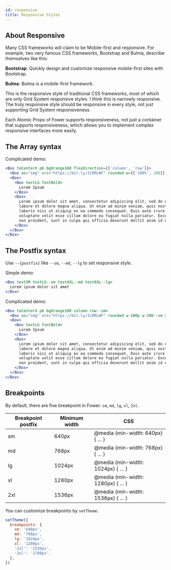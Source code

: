 ```yaml
---
id: responsive
title: Responsive Styles
---
```


## About Responsive

Many CSS frameworks will claim to be Mobile-first and responsive. For example, two very famous CSS frameworks, Bootstrap and Bulma, describe themselves like this:

**Bootstrap**: Quickly design and customize responsive mobile-first sites with Bootstrap.

**Bulma**: Bulma is a mobile-first framework.

This is the responsive style of traditional CSS frameworks, most of which are only Grid System responsive styles. I think this is narrowly responsive. The truly responsive style should be responsive in every style, not just supporting Grid System responsiveness.

Each Atomic Props of Fower supports responsiveness, not just a container that supports responsiveness, which allows you to implement complex responsive interfaces more easily.

## The Array syntax

Complicated demo:

```jsx live
<Box toCenterX p6 bgOrange100 flexDirection={['column', 'row']}>
  <Box as="img" src="https://bit.ly/3iRRLWF" rounded w={['100%', 200]} mr={[0, 20]} />
  <Box>
    <Box textLG fontBold>
      Lorem Ipsum
    </Box>
    <Box>
      Lorem ipsum dolor sit amet, consectetur adipiscing elit, sed do eiusmod tempor incididunt ut
      labore et dolore magna aliqua. Ut enim ad minim veniam, quis nostrud exercitation ullamco
      laboris nisi ut aliquip ex ea commodo consequat. Duis aute irure dolor in reprehenderit in
      voluptate velit esse cillum dolore eu fugiat nulla pariatur. Excepteur sint occaecat cupidatat
      non proident, sunt in culpa qui officia deserunt mollit anim id est laborum.
    </Box>
  </Box>
</Box>
```

## The Postfix syntax

Use `--{postfix}` like `--sm`, `--md`, `--lg` to set responsive style.

Simple demo:

```jsx live
<Box textSM textLG--sm text4XL--md text6XL--lg>
  Lorem ipsum dolor sit amet
</Box>
```

Complicated demo:

```jsx live
<Box toCenterX p6 bgOrange100 column row--sm>
  <Box as="img" src="https://bit.ly/3iRRLWF" rounded w-100p w-200--sm mr5--sm />
  <Box>
    <Box textLG fontBold>
      Lorem Ipsum
    </Box>
    <Box>
      Lorem ipsum dolor sit amet, consectetur adipiscing elit, sed do eiusmod tempor incididunt ut
      labore et dolore magna aliqua. Ut enim ad minim veniam, quis nostrud exercitation ullamco
      laboris nisi ut aliquip ex ea commodo consequat. Duis aute irure dolor in reprehenderit in
      voluptate velit esse cillum dolore eu fugiat nulla pariatur. Excepteur sint occaecat cupidatat
      non proident, sunt in culpa qui officia deserunt mollit anim id est laborum.
    </Box>
  </Box>
</Box>
```

## Breakpoints

By default, there are five breakpoint in Fower: `sm`, `md`, `lg`, `xl`, `2xl`.

| Breakpoint postfix | Minimum width | CSS                                |
| ------------------ | ------------- | ---------------------------------- |
| sm                 | 640px         | @media (min-width: 640px) { ... }  |
| md                 | 768px         | @media (min-width: 768px) { ... }  |
| lg                 | 1024px        | @media (min-width: 1024px) { ... } |
| xl                 | 1280px        | @media (min-width: 1280px) { ... } |
| 2xl                | 1536px        | @media (min-width: 1536px) { ... } |

You can customize breakpoints by `setTheme`:

```js {8}
setTheme({
  breakpoints: {
    sm: '640px',
    md: '768px',
    lg: '1024px',
    xl: '1280px',
    '2xl': '1536px',
    '3xl': '1780px',
  },
})
```
